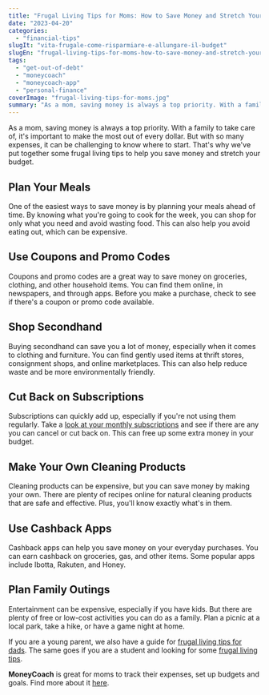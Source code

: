 ```yaml
---
title: "Frugal Living Tips for Moms: How to Save Money and Stretch Your Budget"
date: "2023-04-20"
categories: 
  - "financial-tips"
slugIt: "vita-frugale-come-risparmiare-e-allungare-il-budget"
slugEn: "frugal-living-tips-for-moms-how-to-save-money-and-stretch-your-budget"
tags: 
  - "get-out-of-debt"
  - "moneycoach"
  - "moneycoach-app"
  - "personal-finance"
coverImage: "frugal-living-tips-for-moms.jpg"
summary: "As a mom, saving money is always a top priority. With a family to take care of, it's important to make the most out of every dollar. But with so many expenses, it can be challenging to know where to start."
---
```


As a mom, saving money is always a top priority. With a family to take care of, it's important to make the most out of every dollar. But with so many expenses, it can be challenging to know where to start. That's why we've put together some frugal living tips to help you save money and stretch your budget.

## Plan Your Meals
One of the easiest ways to save money is by planning your meals ahead of time. By knowing what you're going to cook for the week, you can shop for only what you need and avoid wasting food. This can also help you avoid eating out, which can be expensive.

## Use Coupons and Promo Codes
Coupons and promo codes are a great way to save money on groceries, clothing, and other household items. You can find them online, in newspapers, and through apps. Before you make a purchase, check to see if there's a coupon or promo code available.

## Shop Secondhand
Buying secondhand can save you a lot of money, especially when it comes to clothing and furniture. You can find gently used items at thrift stores, consignment shops, and online marketplaces. This can also help reduce waste and be more environmentally friendly.

## Cut Back on Subscriptions
Subscriptions can quickly add up, especially if you're not using them regularly. Take a [look at your monthly subscriptions](/blog/understanding-the-real-cost-of-your-subscriptions) and see if there are any you can cancel or cut back on. This can free up some extra money in your budget.

## Make Your Own Cleaning Products
Cleaning products can be expensive, but you can save money by making your own. There are plenty of recipes online for natural cleaning products that are safe and effective. Plus, you'll know exactly what's in them.

## Use Cashback Apps
Cashback apps can help you save money on your everyday purchases. You can earn cashback on groceries, gas, and other items. Some popular apps include Ibotta, Rakuten, and Honey.

## Plan Family Outings
Entertainment can be expensive, especially if you have kids. But there are plenty of free or low-cost activities you can do as a family. Plan a picnic at a local park, take a hike, or have a game night at home.

If you are a young parent, we also have a guide for [frugal living tips for dads](/blog/frugal-living-guide-for-dads-10-creative-hacks-for-financial-success-and-family-fun). The same goes if you are a student and looking for some [frugal living tips](/blog/top-10-frugal-living-tips-for-students-save-money-and-manage-finances-wisely).

**MoneyCoach** is great for moms to track their expenses, set up budgets and goals. Find more about it [here](/).
